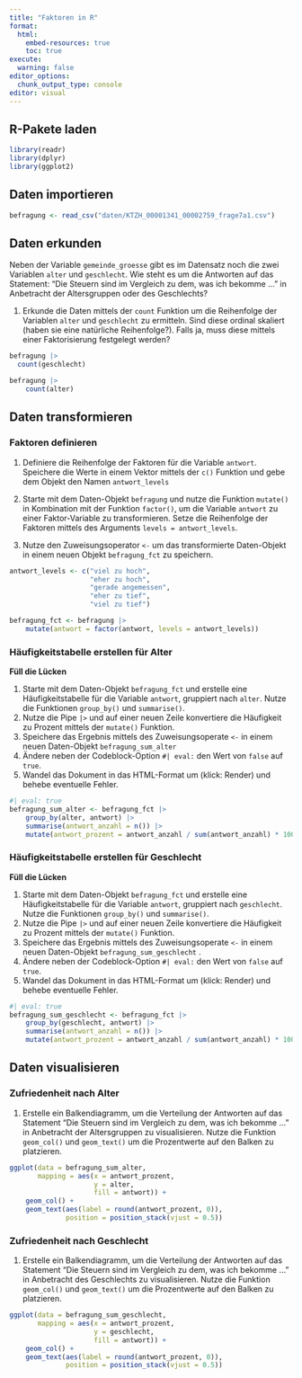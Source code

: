 ```yaml
---
title: "Faktoren in R"
format:
  html:
    embed-resources: true
    toc: true
execute:
  warning: false
editor_options: 
  chunk_output_type: console
editor: visual
---
```


## R-Pakete laden

```r
library(readr)
library(dplyr)
library(ggplot2)
```

## Daten importieren

```r
befragung <- read_csv("daten/KTZH_00001341_00002759_frage7a1.csv")
```

## Daten erkunden

Neben der Variable `gemeinde_groesse` gibt es im Datensatz noch die zwei Variablen `alter` und `geschlecht`. Wie steht es um die Antworten auf das Statement: "Die Steuern sind im Vergleich zu dem, was ich bekomme ..." in Anbetracht der Altersgruppen oder des Geschlechts?

1.  Erkunde die Daten mittels der `count` Funktion um die Reihenfolge der Variablen `alter` und `geschlecht` zu ermitteln. Sind diese ordinal skaliert (haben sie eine natürliche Reihenfolge?). Falls ja, muss diese mittels einer Faktorisierung festgelegt werden?

```r
befragung |> 
  count(geschlecht)

befragung |> 
    count(alter) 
```

## Daten transformieren

### Faktoren definieren

1.  Definiere die Reihenfolge der Faktoren für die Variable `antwort`. Speichere die Werte in einem Vektor mittels der `c()` Funktion und gebe dem Objekt den Namen `antwort_levels`

2.  Starte mit dem Daten-Objekt `befragung` und nutze die Funktion `mutate()` in Kombination mit der Funktion `factor()`, um die Variable `antwort` zu einer Faktor-Variable zu transformieren. Setze die Reihenfolge der Faktoren mittels des Arguments `levels = antwort_levels`.

3.  Nutze den Zuweisungsoperator `<-` um das transformierte Daten-Objekt in einem neuen Objekt `befragung_fct` zu speichern.

```r
antwort_levels <- c("viel zu hoch", 
                    "eher zu hoch", 
                    "gerade angemessen", 
                    "eher zu tief", 
                    "viel zu tief")

befragung_fct <- befragung |>
    mutate(antwort = factor(antwort, levels = antwort_levels)) 
```

### Häufigkeitstabelle erstellen für Alter

**Füll die Lücken**

1.  Starte mit dem Daten-Objekt `befragung_fct` und erstelle eine Häufigkeitstabelle für die Variable `antwort`, gruppiert nach `alter`. Nutze die Funktionen `group_by()` und `summarise()`.
2.  Nutze die Pipe `|>` und auf einer neuen Zeile konvertiere die Häufigkeit zu Prozent mittels der `mutate()` Funktion.
3.  Speichere das Ergebnis mittels des Zuweisungsoperate `<-` in einem neuen Daten-Objekt `befragung_sum_alter`
4.  Ändere neben der Codeblock-Option `#| eval:` den Wert von `false` auf `true`.
5.  Wandel das Dokument in das HTML-Format um (klick: Render) und behebe eventuelle Fehler.

```r
#| eval: true
befragung_sum_alter <- befragung_fct |> 
    group_by(alter, antwort) |> 
    summarise(antwort_anzahl = n()) |> 
    mutate(antwort_prozent = antwort_anzahl / sum(antwort_anzahl) * 100)
```

### Häufigkeitstabelle erstellen für Geschlecht

**Füll die Lücken**

1.  Starte mit dem Daten-Objekt `befragung_fct` und erstelle eine Häufigkeitstabelle für die Variable `antwort`, gruppiert nach `geschlecht`. Nutze die Funktionen `group_by()` und `summarise()`.
2.  Nutze die Pipe `|>` und auf einer neuen Zeile konvertiere die Häufigkeit zu Prozent mittels der `mutate()` Funktion.
3.  Speichere das Ergebnis mittels des Zuweisungsoperate `<-` in einem neuen Daten-Objekt `befragung_sum_geschlecht` .
4.  Ändere neben der Codeblock-Option `#| eval:` den Wert von `false` auf `true`.
5.  Wandel das Dokument in das HTML-Format um (klick: Render) und behebe eventuelle Fehler.

```r
#| eval: true
befragung_sum_geschlecht <- befragung_fct |> 
    group_by(geschlecht, antwort) |> 
    summarise(antwort_anzahl = n()) |> 
    mutate(antwort_prozent = antwort_anzahl / sum(antwort_anzahl) * 100)
```

## Daten visualisieren

### Zufriedenheit nach Alter

1.  Erstelle ein Balkendiagramm, um die Verteilung der Antworten auf das Statement "Die Steuern sind im Vergleich zu dem, was ich bekomme ..." in Anbetracht der Altersgruppen zu visualisieren. Nutze die Funktion `geom_col()` und `geom_text()` um die Prozentwerte auf den Balken zu platzieren.

```r
ggplot(data = befragung_sum_alter,
       mapping = aes(x = antwort_prozent, 
                     y = alter, 
                     fill = antwort)) +
    geom_col() +
    geom_text(aes(label = round(antwort_prozent, 0)),  
              position = position_stack(vjust = 0.5)) 
```

### Zufriedenheit nach Geschlecht

1.  Erstelle ein Balkendiagramm, um die Verteilung der Antworten auf das Statement "Die Steuern sind im Vergleich zu dem, was ich bekomme ..." in Anbetracht des Geschlechts zu visualisieren. Nutze die Funktion `geom_col()` und `geom_text()` um die Prozentwerte auf den Balken zu platzieren.

```r
ggplot(data = befragung_sum_geschlecht,
       mapping = aes(x = antwort_prozent, 
                     y = geschlecht, 
                     fill = antwort)) +
    geom_col() +
    geom_text(aes(label = round(antwort_prozent, 0)),  
              position = position_stack(vjust = 0.5))
```
